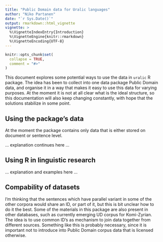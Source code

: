 ```yaml
---
title: "Public Domain data for Uralic languages"
author: "Niko Partanen"
date: "`r Sys.Date()`"
output: rmarkdown::html_vignette
vignette: >
  %\VignetteIndexEntry{Introduction}
  %\VignetteEngine{knitr::rmarkdown}
  %\VignetteEncoding{UTF-8}
---
```


```r
knitr::opts_chunk$set(
  collapse = TRUE,
  comment = "#>"
)
```

This document explores some potential ways to use the data in `uralic` R package. The idea has been to collect into one data package Public Domain data, and organise it in a way that makes it easy to use this data for varying purposes. At the moment it is not at all clear what is the ideal structure, so this documentation will also keep changing constantly, with hope that the solutions stabilize in some point.

## Using the package's data

At the moment the package contains only data that is either stored on document or sentence level.

… explanation continues here …

## Using R in linguistic research

… explanation and examples here …

## Compability of datasets

I'm thinking that the sentences which have parallel variant in some of the other corpora would share an ID, or part of it, but this is bit unclear how to do it the best. Some of the materials in this package are also present in other databases, such as currently emerging UD corpus for Komi-Zyrian. The idea is to use common ID's as mechanism to join data together from different sources. Something like this is probably necessary, since it is important not to introduce into Public Domain corpus data that is licensed otherwise.

